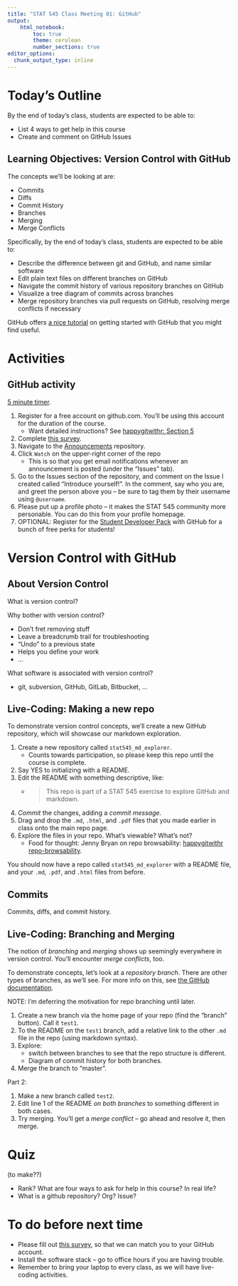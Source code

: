 ```yaml
---
title: "STAT 545 Class Meeting 01: GitHub"
output:
    html_notebook:
        toc: true
        theme: cerulean
        number_sections: true
editor_options: 
  chunk_output_type: inline
---
```


# Today's Outline

By the end of today's class, students are expected to be able to:

- List 4 ways to get help in this course
- Create and comment on GitHub Issues

## Learning Objectives: Version Control with GitHub

The concepts we'll be looking at are:

- Commits
- Diffs
- Commit History
- Branches
- Merging
- Merge Conflicts

Specifically, by the end of today's class, students are expected to be able to:

- Describe the difference between git and GitHub, and name similar software
- Edit plain text files on different branches on GitHub
- Navigate the commit history of various repository branches on GitHub
- Visualize a tree diagram of commits across branches
- Merge repository branches via pull requests on GitHub, resolving merge conflicts if necessary

GitHub offers [a nice tutorial](https://guides.github.com/activities/hello-world/) on getting started with GitHub that you might find useful.


# Activities

## GitHub activity

[5 minute timer](https://www.youtube.com/watch?v=MxQWLbdGLfE).

1. Register for a free account on github.com. You'll be using this account for the duration of the course.
    - Want detailed instructions? See [happygitwithr: Section 5](http://happygitwithr.com/github-acct.html)
2. Complete [this survey](https://forms.gle/VWYLQpyt7eNXdvZu6).
3. Navigate to the [Announcements](https://github.com/STAT545-UBC-hw-2019-20/Announcements) repository.
4. Click `Watch` on the upper-right corner of the repo
    - This is so that you get email notifications whenever an announcement is posted (under the "Issues" tab).
5. Go to the Issues section of the repository, and comment on the Issue I created called "Introduce yourself!". In the comment, say who you are, and greet the person above you -- be sure to tag them by their username using `@username`. 
6. Please put up a profile photo -- it makes the STAT 545 community more personable. You can do this from your profile homepage. 
7. OPTIONAL: Register for the [Student Developer Pack](https://education.github.com/pack) with GitHub for a bunch of free perks for students!

# Version Control with GitHub


## About Version Control

What is version control?

Why bother with version control?

- Don't fret removing stuff
- Leave a breadcrumb trail for troubleshooting
- "Undo" to a previous state
- Helps you define your work
- ...

What software is associated with version control?

- git, subversion, GitHub, GitLab, Bitbucket, ...

## Live-Coding: Making a new repo

To demonstrate version control concepts, we'll create a new GitHub repository, which will showcase our markdown exploration. 


1. Create a new repository called `stat545_md_explorer`.
    - Counts towards participation, so please keep this repo until the course is complete.
2. Say YES to initializing with a README.
3. Edit the README with something descriptive, like:
    - > This repo is part of a STAT 545 exercise to explore GitHub and markdown.
4. _Commit_ the changes, adding a _commit message_.
5. Drag and drop the `.md`, `.html`, and `.pdf` files that you made earlier in class onto the main repo page.
6. Explore the files in your repo. What's viewable? What's not?
    - Food for thought: Jenny Bryan on repo browsability: [happygitwithr repo-browsability](http://happygitwithr.com/repo-browsability.html).

You should now have a repo called `stat545_md_explorer` with a README file, and your `.md`, `.pdf`, and `.html` files from before. 

## Commits

Commits, diffs, and commit history.

## Live-Coding: Branching and Merging

The notion of _branching_ and _merging_ shows up seemingly everywhere in version control. You'll encounter _merge conflicts_, too.

To demonstrate concepts, let's look at a _repository branch_. There are other types of branches, as we'll see. For more info on this, see [the GitHub documentation](https://help.github.com/articles/creating-and-deleting-branches-within-your-repository/). 

NOTE: I'm deferring the motivation for repo branching until later. 

1. Create a new branch via the home page of your repo (find the "branch" button). Call it `test1`.
2. To the README on the `test1` branch, add a relative link to the other `.md` file in the repo (using markdown syntax).
3. Explore: 
    - switch between branches to see that the repo structure is different.
    - Diagram of commit history for both branches.
4. Merge the branch to "master".

Part 2: 

1. Make a new branch called `test2`.
2. Edit line 1 of the README _on both branches_ to something different in both cases.
3. Try merging. You'll get a _merge conflict_ -- go ahead and resolve it, then merge. 

# Quiz

(to make??)

- Rank? What are four ways to ask for help in this course? In real life?
- What is a github repository? Org? Issue?


# To do before next time

- Please fill out [this survey](https://goo.gl/forms/UPvRA6a9WRod8JPb2), so that we can match you to your GitHub account.
- Install the software stack -- go to office hours if you are having trouble.
- Remember to bring your laptop to every class, as we will have live-coding activities. 



